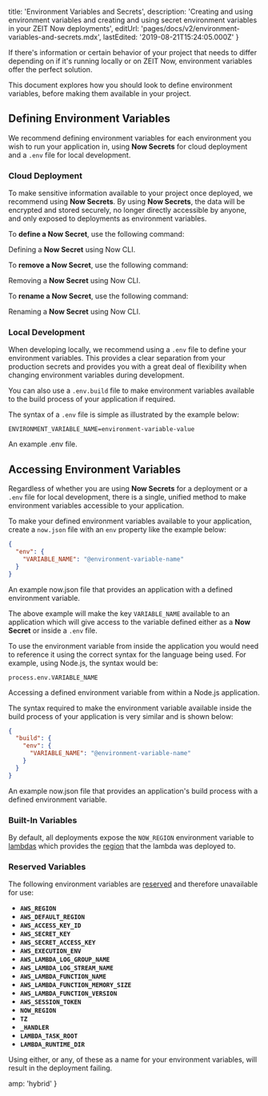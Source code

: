 
  title: 'Environment Variables and Secrets',
  description:
    'Creating and using environment variables and creating and using secret environment variables in your ZEIT Now deployments',
  editUrl: 'pages/docs/v2/environment-variables-and-secrets.mdx',
  lastEdited: '2019-08-21T15:24:05.000Z'
}

If there's information or certain behavior of your project that needs to differ depending on if it's running locally or on ZEIT Now, environment variables offer the perfect solution.

This document explores how you should look to define environment variables, before making them available in your project.

## Defining Environment Variables

We recommend defining environment variables for each environment you wish to run your application in, using **Now Secrets** for cloud deployment and a `.env` file for local development.

### Cloud Deployment

To make sensitive information available to your project once deployed, we recommend using **Now Secrets**. By using **Now Secrets**, the data will be encrypted and stored securely, no longer directly accessible by anyone, and only exposed to deployments as environment variables.

To **define a Now Secret**, use the following command:

<Snippet dark text="now secrets add <secret-name> <secret-value>" />
<Caption>Defining a <b>Now Secret</b> using <GenericLink href="/now">Now CLI</GenericLink>.</Caption>

To **remove a Now Secret**, use the following command:

<Snippet dark text="now secrets rm <secret-name>" />
<Caption>Removing a <b>Now Secret</b> using <GenericLink href="/now">Now CLI</GenericLink>.</Caption>

To **rename a Now Secret**, use the following command:

<Snippet dark text="now secrets rename <secret-name> <new-name>" />
<Caption>Renaming a <b>Now Secret</b> using <GenericLink href="/now">Now CLI</GenericLink>.</Caption>

### Local Development

When developing locally, we recommend using a `.env` file to define your environment variables. This provides a clear separation from your production secrets and provides you with a great deal of flexibility when changing environment variables during development.

You can also use a `.env.build` file to make environment variables available to the build process of your application if required.

The syntax of a `.env` file is simple as illustrated by the example below:

```
ENVIRONMENT_VARIABLE_NAME=environment-variable-value
```

<Caption>
  An example <InlineCode>.env</InlineCode> file.
</Caption>

## Accessing Environment Variables

Regardless of whether you are using **Now Secrets** for a deployment or a `.env` file for local development, there is a single, unified method to make environment variables accessible to your application.

To make your defined environment variables available to your application, create a `now.json` file with an `env` property like the example below:

```json
{
  "env": {
    "VARIABLE_NAME": "@environment-variable-name"
  }
}
```

<Caption>
  An example <InlineCode>now.json</InlineCode> file that provides an application
  with a defined environment variable.
</Caption>

The above example will make the key `VARIABLE_NAME` available to an application which will give access to the variable defined either as a **Now Secret** or inside a `.env` file.

To use the environment variable from inside the application you would need to reference it using the correct syntax for the language being used. For example, using Node.js, the syntax would be:

```
process.env.VARIABLE_NAME
```

<Caption>
  Accessing a defined environment variable from within a Node.js application.
</Caption>

The syntax required to make the environment variable available inside the build process of your application is very similar and is shown below:

```json
{
  "build": {
    "env": {
      "VARIABLE_NAME": "@environment-variable-name"
    }
  }
}
```

<Caption>
  An example <InlineCode>now.json</InlineCode> file that provides an
  application's build process with a defined environment variable.
</Caption>

### Built-In Variables

By default, all deployments expose the `NOW_REGION` environment variable to [lambdas](/docs/v2/advanced/concepts/lambdas) which provides the [region](/docs/v2/advanced/platform/regions-and-providers/) that the lambda was deployed to.

### Reserved Variables

The following environment variables are [reserved](https://docs.aws.amazon.com/lambda/latest/dg/current-supported-versions.html#lambda-environment-variables) and therefore unavailable for use:

- **`AWS_REGION`**
- **`AWS_DEFAULT_REGION`**
- **`AWS_ACCESS_KEY_ID`**
- **`AWS_SECRET_KEY`**
- **`AWS_SECRET_ACCESS_KEY`**
- **`AWS_EXECUTION_ENV`**
- **`AWS_LAMBDA_LOG_GROUP_NAME`**
- **`AWS_LAMBDA_LOG_STREAM_NAME`**
- **`AWS_LAMBDA_FUNCTION_NAME`**
- **`AWS_LAMBDA_FUNCTION_MEMORY_SIZE`**
- **`AWS_LAMBDA_FUNCTION_VERSION`**
- **`AWS_SESSION_TOKEN`**
- **`NOW_REGION`**
- **`TZ`**
- **`_HANDLER`**
- **`LAMBDA_TASK_ROOT`**
- **`LAMBDA_RUNTIME_DIR`**

Using either, or any, of these as a name for your environment variables, will result in the deployment failing.


  amp: 'hybrid'
}
